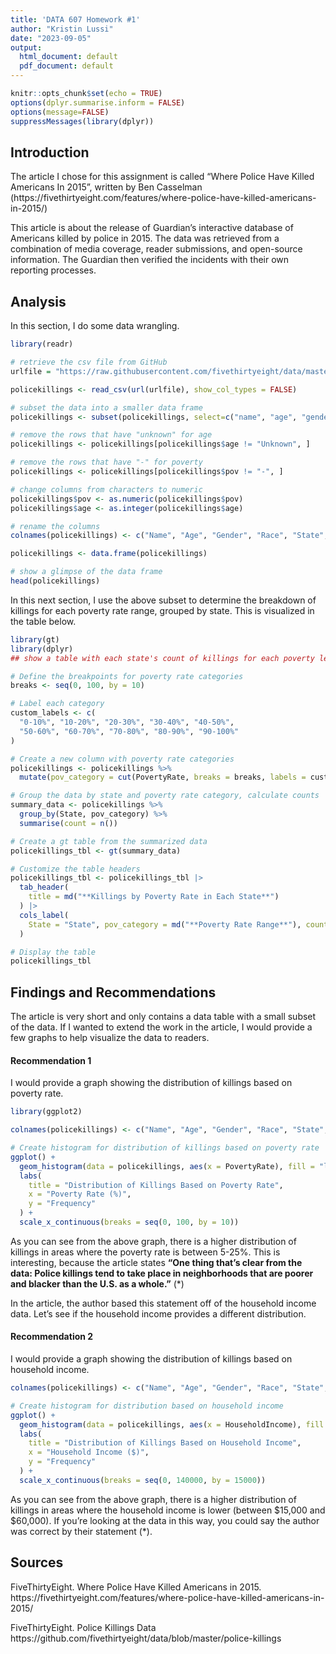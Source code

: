 ```yaml
---
title: 'DATA 607 Homework #1'
author: "Kristin Lussi"
date: "2023-09-05"
output:
  html_document: default
  pdf_document: default
---
```


```r
knitr::opts_chunk$set(echo = TRUE)
options(dplyr.summarise.inform = FALSE)
options(message=FALSE)
suppressMessages(library(dplyr))
```

## Introduction
The article I chose for this assignment is called "Where Police Have Killed Americans In 2015", written by Ben Casselman (https://fivethirtyeight.com/features/where-police-have-killed-americans-in-2015/)

This article is about the release of Guardian's interactive database of Americans killed by police in 2015. The data was retrieved from a combination of media coverage, reader submissions, and open-source information. The Guardian then verified the incidents with their own reporting processes. 

## Analysis
In this section, I do some data wrangling.
```r
library(readr)

# retrieve the csv file from GitHub
urlfile = "https://raw.githubusercontent.com/fivethirtyeight/data/master/police-killings/police_killings.csv"

policekillings <- read_csv(url(urlfile), show_col_types = FALSE)

# subset the data into a smaller data frame
policekillings <- subset(policekillings, select=c("name", "age", "gender", "raceethnicity", "state", "h_income", "pov"))

# remove the rows that have "unknown" for age
policekillings <- policekillings[policekillings$age != "Unknown", ]

# remove the rows that have "-" for poverty
policekillings <- policekillings[policekillings$pov != "-", ]

# change columns from characters to numeric
policekillings$pov <- as.numeric(policekillings$pov)
policekillings$age <- as.integer(policekillings$age)

# rename the columns
colnames(policekillings) <- c("Name", "Age", "Gender", "Race", "State", "HouseholdIncome", "PovertyRate")

policekillings <- data.frame(policekillings)

# show a glimpse of the data frame
head(policekillings)
```

In this next section, I use the above subset to determine the breakdown of killings for each poverty rate range, grouped by state. This is visualized in the table below. 
```r
library(gt)
library(dplyr)
## show a table with each state's count of killings for each poverty level range

# Define the breakpoints for poverty rate categories
breaks <- seq(0, 100, by = 10)

# Label each category
custom_labels <- c(
  "0-10%", "10-20%", "20-30%", "30-40%", "40-50%",
  "50-60%", "60-70%", "70-80%", "80-90%", "90-100%"
)

# Create a new column with poverty rate categories
policekillings <- policekillings %>%
  mutate(pov_category = cut(PovertyRate, breaks = breaks, labels = custom_labels))

# Group the data by state and poverty rate category, calculate counts
summary_data <- policekillings %>%
  group_by(State, pov_category) %>%
  summarise(count = n()) 

# Create a gt table from the summarized data
policekillings_tbl <- gt(summary_data)

# Customize the table headers
policekillings_tbl <- policekillings_tbl |>
  tab_header(
    title = md("**Killings by Poverty Rate in Each State**")
  ) |>
  cols_label(
    State = "State", pov_category = md("**Poverty Rate Range**"), count = md("**Killings Count**")
  )

# Display the table
policekillings_tbl

```

## Findings and Recommendations

The article is very short and only contains a data table with a small subset of the data. If I wanted to extend the work in the article, I would provide a few graphs to help visualize the data to readers. 

#### Recommendation 1

I would provide a graph showing the distribution of killings based on poverty rate.
```r
library(ggplot2)

colnames(policekillings) <- c("Name", "Age", "Gender", "Race", "State", "HouseholdIncome", "PovertyRate")

# Create histogram for distribution of killings based on poverty rate
ggplot() +
  geom_histogram(data = policekillings, aes(x = PovertyRate), fill = "lightblue", color = "darkblue", binwidth = 5, alpha = 0.5) +
  labs(
    title = "Distribution of Killings Based on Poverty Rate",
    x = "Poverty Rate (%)",
    y = "Frequency"
  ) +
  scale_x_continuous(breaks = seq(0, 100, by = 10)) 
```


As you can see from the above graph, there is a higher distribution of killings in areas where the poverty rate is between 5-25%. This is interesting, because the article states **"One thing that’s clear from the data: Police killings tend to take place in neighborhoods that are poorer and blacker than the U.S. as a whole."** (*)

In the article, the author based this statement off of the household income data. Let's see if the household income provides a different distribution.

#### Recommendation 2

I would provide a graph showing the distribution of killings based on household income. 
```r
colnames(policekillings) <- c("Name", "Age", "Gender", "Race", "State", "HouseholdIncome", "PovertyRate")

# Create histogram for distribution based on household income 
ggplot() +
  geom_histogram(data = policekillings, aes(x = HouseholdIncome), fill = "lightgreen", color = "darkgreen", binwidth = 10000, alpha = 0.5) +
  labs(
    title = "Distribution of Killings Based on Household Income",
    x = "Household Income ($)",
    y = "Frequency"
  ) +
  scale_x_continuous(breaks = seq(0, 140000, by = 15000)) 
```


As you can see from the above graph, there is a higher distribution of killings in areas where the household income is lower (between $15,000 and $60,000). If you're looking at the data in this way, you could say the author was correct by their statement (*).

## Sources

FiveThirtyEight. Where Police Have Killed Americans in 2015. https://fivethirtyeight.com/features/where-police-have-killed-americans-in-2015/

FiveThirtyEight. Police Killings Data 
https://github.com/fivethirtyeight/data/blob/master/police-killings